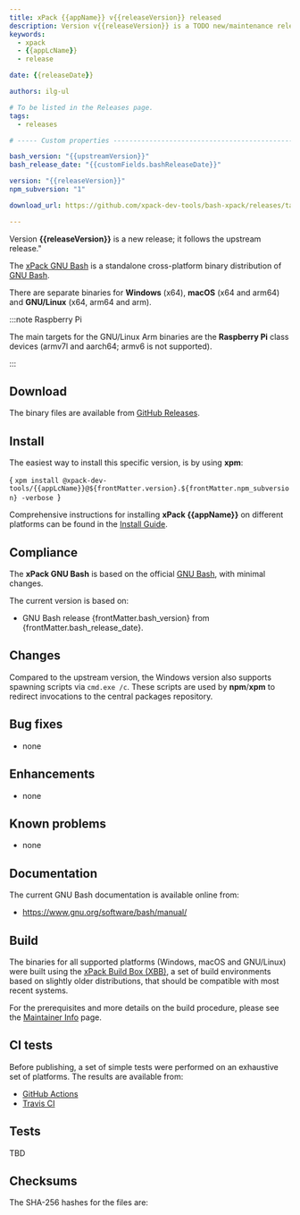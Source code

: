 ```yaml
---
title: xPack {{appName}} v{{releaseVersion}} released
description: Version v{{releaseVersion}} is a TODO new/maintenance release
keywords:
  - xpack
  - {{appLcName}}
  - release

date: {{releaseDate}}

authors: ilg-ul

# To be listed in the Releases page.
tags:
  - releases

# ----- Custom properties -----------------------------------------------------

bash_version: "{{upstreamVersion}}"
bash_release_date: "{{customFields.bashReleaseDate}}"

version: "{{releaseVersion}}"
npm_subversion: "1"

download_url: https://github.com/xpack-dev-tools/bash-xpack/releases/tag/v{{releaseVersion}}/

---
```


<head><title>{frontMatter.title}</title></head>

Version **{{releaseVersion}}** is a new release; it follows the upstream release."

<!-- truncate -->



The [xPack GNU Bash](https://xpack-dev-tools.github.io/bash-xpack/)
is a standalone cross-platform binary distribution of
[GNU Bash](https://www.gnu.org/software/bash/).

There are separate binaries for **Windows** (x64),
**macOS** (x64 and arm64)
and **GNU/Linux** (x64, arm64 and arm).

:::note Raspberry Pi

The main targets for the GNU/Linux Arm
binaries are the **Raspberry Pi** class devices (armv7l and aarch64;
armv6 is not supported).

:::

## Download

The binary files are available from <a href={frontMatter.download_url}>GitHub Releases</a>.

<Prerequisites/>

## Install

The easiest way to install this specific version, is by using **xpm**:

<CodeBlock language="console"> {
`xpm install @xpack-dev-tools/{{appLcName}}@${frontMatter.version}.${frontMatter.npm_subversion} -verbose
`} </CodeBlock>

Comprehensive instructions for installing **xPack {{appName}}** on different platforms
can be found in the [Install Guide](/docs/install/).

## Compliance

The **xPack GNU Bash** is based on the official
[GNU Bash](https://www.gnu.org/software/bash/), with minimal changes.

The current version is based on:

- GNU Bash release
{frontMatter.bash_version}
from {frontMatter.bash_release_date}.

## Changes

Compared to the upstream version, the Windows version also supports
spawning scripts via `cmd.exe /c`. These scripts are used by **npm**/**xpm**
to redirect invocations to the central packages repository.

## Bug fixes

- none

## Enhancements

- none

## Known problems

- none

## Documentation

The current GNU Bash documentation is available online from:

- https://www.gnu.org/software/bash/manual/

## Build

The binaries for all supported platforms
(Windows, macOS and GNU/Linux) were built using the
[xPack Build Box (XBB)](https://xpack.github.io/xbb/), a set
of build environments based on slightly older distributions, that should be
compatible with most recent systems.

For the prerequisites and more details on the build procedure, please see the
[Maintainer Info](/docs/maintainer/) page.

## CI tests

Before publishing, a set of simple tests were performed on an exhaustive
set of platforms. The results are available from:

- [GitHub Actions](https://github.com/xpack-dev-tools/bash-xpack/actions/)
- [Travis CI](https://app.travis-ci.com/github/xpack-dev-tools/bash-xpack/builds/)

## Tests

TBD

## Checksums

The SHA-256 hashes for the files are:
